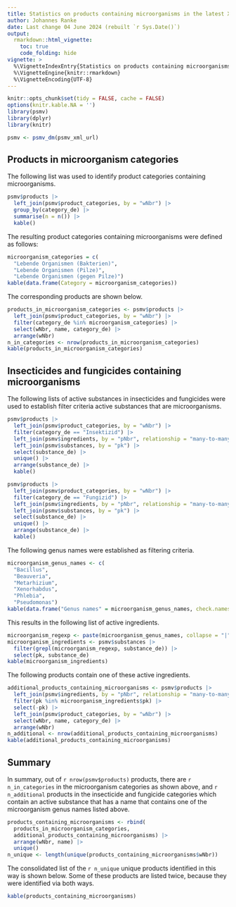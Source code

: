 ```yaml
---
title: Statistics on products containing microorganisms in the latest XML dump of the PSMV
author: Johannes Ranke
date: Last change 04 June 2024 (rebuilt `r Sys.Date()`)
output:
  rmarkdown::html_vignette:
    toc: true
    code_folding: hide
vignette: >
  %\VignetteIndexEntry{Statistics on products containing microorganisms in the latest XML dump of the PSMV}
  %\VignetteEngine{knitr::rmarkdown}
  %\VignetteEncoding{UTF-8}
---
```


```r
knitr::opts_chunk$set(tidy = FALSE, cache = FALSE)
options(knitr.kable.NA = '')
library(psmv)
library(dplyr)
library(knitr)
```

```r
psmv <- psmv_dm(psmv_xml_url)
```

## Products in microorganism categories

The following list was used to identify product categories containing
microorganisms.

```r
psmv$products |>
  left_join(psmv$product_categories, by = "wNbr") |>
  group_by(category_de) |>
  summarise(n = n()) |>
  kable()
```

The resulting product categories containing microorganisms 
were defined as follows:

```r
microorganism_categories = c(
  "Lebende Organismen (Bakterien)",
  "Lebende Organismen (Pilze)",
  "Lebende Organismen (gegen Pilze)")
kable(data.frame(Category = microorganism_categories))
```

The corresponding products are shown below.

```r
products_in_microorganism_categories <- psmv$products |>
  left_join(psmv$product_categories, by = "wNbr") |>
  filter(category_de %in% microorganism_categories) |>
  select(wNbr, name, category_de) |>
  arrange(wNbr)
n_in_categories <- nrow(products_in_microorganism_categories)
kable(products_in_microorganism_categories)
```

## Insecticides and fungicides containing microorganisms

The following lists of active substances in insecticides and fungicides were
used to establish filter criteria active substances that are microorganisms.

```r
psmv$products |>
  left_join(psmv$product_categories, by = "wNbr") |>
  filter(category_de == "Insektizid") |>
  left_join(psmv$ingredients, by = "pNbr", relationship = "many-to-many") |>
  left_join(psmv$substances, by = "pk") |>
  select(substance_de) |>
  unique() |>
  arrange(substance_de) |>
  kable()

psmv$products |>
  left_join(psmv$product_categories, by = "wNbr") |>
  filter(category_de == "Fungizid") |>
  left_join(psmv$ingredients, by = "pNbr", relationship = "many-to-many") |>
  left_join(psmv$substances, by = "pk") |>
  select(substance_de) |>
  unique() |>
  arrange(substance_de) |>
  kable()
```

The following genus names were established as filtering criteria.

```r
microorganism_genus_names <- c(
  "Bacillus",
  "Beauveria",
  "Metarhizium",
  "Xenorhabdus",
  "Phlebia",
  "Pseudomonas")
kable(data.frame("Genus names" = microorganism_genus_names, check.names = FALSE))
```

This results in the following list of active ingredients.

```r
microorganism_regexp <- paste(microorganism_genus_names, collapse = "|")
microorganism_ingredients <- psmv$substances |>
  filter(grepl(microorganism_regexp, substance_de)) |>
  select(pk, substance_de)
kable(microorganism_ingredients)

```

The following products contain one of these active ingredients.

```r
additional_products_containing_microorganisms <- psmv$products |>
  left_join(psmv$ingredients, by = "pNbr", relationship = "many-to-many") |>
  filter(pk %in% microorganism_ingredients$pk) |>
  select(-pk) |>
  left_join(psmv$product_categories, by = "wNbr") |> 
  select(wNbr, name, category_de) |>
  arrange(wNbr)
n_additional <- nrow(additional_products_containing_microorganisms)
kable(additional_products_containing_microorganisms)
```

## Summary

In summary, out of `r nrow(psmv$products)` products, there are
`r n_in_categories` in the microorganism categories
as shown above, and
`r n_additional` products in the
insecticide and fungicide categories which contain an active substance that
has a name that contains one of the microorganism genus names listed above.

```r
products_containing_microorganisms <- rbind(
  products_in_microorganism_categories, 
  additional_products_containing_microorganisms) |>
  arrange(wNbr, name) |>
  unique()
n_unique <- length(unique(products_containing_microorganisms$wNbr))
```

The consolidated list of the `r n_unique` unique products identified in this way
is shown below. Some of these products are listed twice, because they were 
identified via both ways.


```r
kable(products_containing_microorganisms)
```
